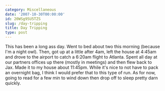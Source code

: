 ```yaml
---
category: Miscellaneous
date: '2007-10-30T00:00:00'
id: 20WSg95U5TZS
slug: /day-tripping
title: Day Tripping
type: post
---
```


This has been a long ass day. Went to bed about two this morning
(because I'm a night owl). Then, got up at a little after 4am, left
the house at 4:45am and drove to the airport to catch a 6:20am
flight to Atlanta. Spent all day at our partners offices up there
(mostly in meetings) and then flew back to Jax. Made it to my house
about 11:45pm. While it's nice to not have to pack an overnight
bag, I think I would prefer that to this type of run. As for now,
going to read for a few min to wind down then drop off to sleep
pretty darn quickly.
